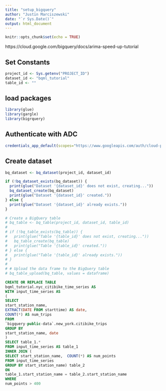 ```yaml
---
title: "setup_bigquery"
author: "Justin Marciszewski"
date: "`r Sys.Date()`"
output: html_document
---
```


```r
knitr::opts_chunk$set(echo = TRUE)
```

https://cloud.google.com/bigquery/docs/arima-speed-up-tutorial


## Set Constants 

```r
project_id <- Sys.getenv("PROJECT_ID")
dataset_id <- "bqml_tutorial"
table_id <- ""
```


## load packages 

```r
library(glue)
library(gargle)
library(bigrquery)
```


## Authenticate with ADC 


```r
credentials_app_default(scopes="https://www.googleapis.com/auth/cloud-platform")
```


## Create dataset 


```r
bq_dataset <- bq_dataset(project_id, dataset_id)

if (!bq_dataset_exists(bq_dataset)) {
  print(glue("Dataset '{dataset_id}' does not exist, creating..."))
  bq_dataset_create(bq_dataset)
  print(glue("Dataset '{dataset_id}' created."))
} else {
  print(glue("Dataset '{dataset_id}' already exists."))
}
```



```r
# Create a BigQuery table
# bq_table <- bq_table(project_id, dataset_id, table_id)
# 
# if (!bq_table_exists(bq_table)) {
#   print(glue("Table '{table_id}' does not exist, creating..."))
#   bq_table_create(bq_table)
#   print(glue("Table '{table_id}' created."))
# } else {
#   print(glue("Table '{table_id}' already exists."))
# }
# 
# # Upload the data frame to the BigQuery table
# bq_table_upload(bq_table, values = dataframe)
```



```sql
CREATE OR REPLACE TABLE
bqml_tutorial.nyc_citibike_time_series AS
WITH input_time_series AS
(
SELECT
start_station_name,
EXTRACT(DATE FROM starttime) AS date,
COUNT(*) AS num_trips
FROM
`bigquery-public-data`.new_york.citibike_trips
GROUP BY
start_station_name, date
)
SELECT table_1.*
FROM input_time_series AS table_1
INNER JOIN (
SELECT start_station_name,  COUNT(*) AS num_points
FROM input_time_series
GROUP BY start_station_name) table_2
ON
table_1.start_station_name = table_2.start_station_name
WHERE
num_points > 400
```